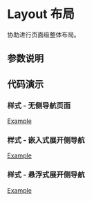 
# Layout 布局

<Subtitle>协助进行页面级整体布局。</Subtitle>

## 参数说明

<ArgsTable of={Layout} />

## 代码演示

### 样式 - 无侧导航页面
[Example](/?path=/story/basic-components-layout--default)

### 样式 - 嵌入式展开侧导航

[Example](/?path=/story/basic-components-layout--embed)

### 样式 - 悬浮式展开侧导航

[Example](/?path=/story/basic-components-layout--suspend)

